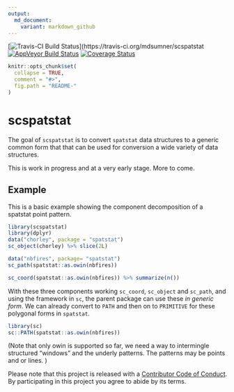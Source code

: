 ```yaml
---
output:
  md_document:
    variant: markdown_github
---
```


<!-- README.md is generated from README.Rmd. Please edit that file -->

[![Travis-CI Build Status](https://travis-ci.org/mdsumner/scspatstat.svg?branch=master)](https://travis-ci.org/mdsumner/scspatstat
[![AppVeyor Build Status](https://ci.appveyor.com/api/projects/status/github/mdsumner/scspatstat?branch=master&svg=true)](https://ci.appveyor.com/project/mdsumner/scspatstat)
[![Coverage Status](https://img.shields.io/codecov/c/github/mdsumner/scspatstat/master.svg)](https://codecov.io/github/mdsumner/scspatstat?branch=master)


```r
knitr::opts_chunk$set(
  collapse = TRUE,
  comment = "#>",
  fig.path = "README-"
)
```

# scspatstat

The goal of `scspatstat` is to convert `spatstat` data structures to a generic common form that that can be used for conversion a wide variety of data structures.

This is work in progress and at a very early stage. More to come.


## Example

This is a basic example showing the component decomposition of a spatstat point pattern. 

```r
library(scspatstat)
library(dplyr)
data("chorley", package = "spatstat")
sc_object(chorley) %>% slice(2L)

data("nbfires", package= "spatstat")
sc_path(spatstat::as.owin(nbfires))

sc_coord(spatstat::as.owin(nbfires)) %>% summarize(n())


```

With these three components working `sc_coord`, `sc_object` and `sc_path`, and using the framework in `sc`,  the parent package can use these *in generic form*. We can already convert to `PATH` and then on to `PRIMITIVE` for these polygonal forms in `spatstat`.

```r
library(sc)
sc::PATH(spatstat::as.owin(nbfires))

```

(Note that only owin is supported so far, we need a way to intermingle structured "windows" and the underly patterns. The patterns may be points and or lines. )

Please note that this project is released with a [Contributor Code of Conduct](CONDUCT.md). By participating in this project you agree to abide by its terms.
